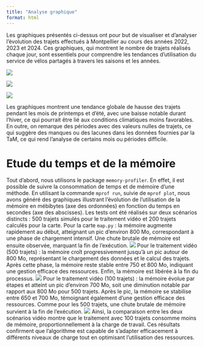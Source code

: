 ---
title: "Analyse graphique"
format: html
---

Les graphiques présentés ci-dessus ont pour but de visualiser et d'analyser l'évolution des trajets effectués à Montpellier au cours des années 2022, 2023 et 2024. Ces graphiques, qui montrent le nombre de trajets réalisés chaque jour, sont essentiels pour comprendre les tendances d'utilisation du service de vélos partagés à travers les saisons et les années.

![](nb_trajets_2022.png)

![](nb_trajets_2023.png)

![](nb_trajets_2024.png)

Les graphiques montrent une tendance globale de hausse des trajets pendant les mois de printemps et d'été, avec une baisse notable durant l'hiver, ce qui pourrait être lié aux conditions climatiques moins favorables. En outre, on remarque des périodes avec des valeurs nulles de trajets, ce qui suggère des manques ou des lacunes dans les données fournies par la TaM, ce qui rend l’analyse de certains mois ou périodes difficile.


# Etude du temps et de la mémoire
Tout d'abord, nous utilisons le package `memory-profiler`. En effet, il est possible de suivre la consommation de temps et de mémoire d’une méthode.
En utilisant la commande `mprof run`, suivie de `mprof plot`, nous avons généré des graphiques illustrant l'évolution de l'utilisation de la mémoire en mébibytes (axe des ordonnées) en fonction du temps en secondes (axe des abscisses). Les tests ont été réalisés sur deux scénarios distincts : 500 trajets simulés pour le traitement vidéo et 200 trajets calculés pour la carte.
Pour la carte `map.py` : la mémoire augmente rapidement au début, atteignant un pic d’environ 800 Mo, correspondant à une phase de chargement intensif. Une chute brutale de mémoire est ensuite observée, marquant la fin de l’exécution.
![](map_evalmemory.png)
Pour le traitement vidéo (500 trajets) : la mémoire croît progressivement jusqu’à un pic autour de 800 Mo, représentant le chargement des données et le calcul des trajets. Après cette phase, la mémoire reste stable entre 750 et 800 Mo, indiquant une gestion efficace des ressources. Enfin, la mémoire est libérée à la fin du processus.
![](video_evalmemory.png)
Pour le traitement vidéo (100 trajets) : la mémoire évolue par étapes et atteint un pic d’environ 700 Mo, soit une diminution notable par rapport aux 800 Mo pour 500 trajets. Après le pic, la mémoire se stabilise entre 650 et 700 Mo, témoignant également d’une gestion efficace des ressources. Comme pour les 500 trajets, une chute brutale de mémoire survient à la fin de l'exécution.
![](video_memory100.png)
Ainsi, la comparaison entre les deux scénarios vidéo montre que le traitement avec 100 trajets consomme moins de mémoire, proportionnellement à la charge de travail. Ces résultats confirment que l'algorithme est capable de s’adapter efficacement à différents niveaux de charge tout en optimisant l’utilisation des ressources.


